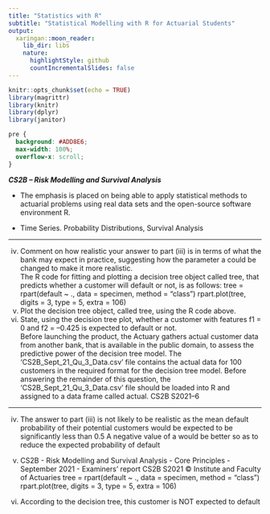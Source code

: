 ```yaml
---
title: "Statistics with R"
subtitle: "Statistical Modelling with R for Actuarial Students"
output:
  xaringan::moon_reader:
    lib_dir: libs
    nature:
      highlightStyle: github
      countIncrementalSlides: false
---
```


```r
knitr::opts_chunk$set(echo = TRUE)
library(magrittr)
library(knitr)
library(dplyr)
library(janitor)


```

```css
pre {
  background: #ADD8E6;
  max-width: 100%;
  overflow-x: scroll;
}
```

***CS2B – Risk Modelling and Survival Analysis ***


* The emphasis is placed on being able to apply statistical methods to actuarial problems using real data sets and the open-source software environment R. 

* Time Series. Probability Distributions, Survival Analysis

---

(iv) Comment on how realistic your answer to part (iii) is in terms of what the 
bank may expect in practice, suggesting how the parameter a could be 
changed to make it more realistic.  
The R code for fitting and plotting a decision tree object called tree, that predicts 
whether a customer will default or not, is as follows: 
tree = rpart(default ~ ., data = specimen, method = "class")
rpart.plot(tree, digits = 3, type = 5, extra = 106) 
(v) Plot the decision tree object, called tree, using the R code above.  
(vi) State, using the decision tree plot, whether a customer with features f1 = 0 and 
f2 = –0.425 is expected to default or not.  
Before launching the product, the Actuary gathers actual customer data from another 
bank, that is available in the public domain, to assess the predictive power of the 
decision tree model. The ‘CS2B_Sept_21_Qu_3_Data.csv’ file contains the actual 
data for 100 customers in the required format for the decision tree model. 
Before answering the remainder of this question, the ‘CS2B_Sept_21_Qu_3_Data.csv’ 
file should be loaded into R and assigned to a data frame called actual. 
CS2B S2021–6 


---


(iv)
The answer to part (iii) is not likely to be realistic 
as the mean default probability of their potential customers would be expected to be 
significantly less than 0.5 
A negative value of a would be better 
so as to reduce the expected probability of default 
(v)
CS2B - Risk Modelling and Survival Analysis - Core Principles - September 2021 - Examiners’ report
CS2B S2021 © Institute and Faculty of Actuaries
tree = rpart(default ~ ., data = specimen, method = "class")
rpart.plot(tree, digits = 3, type = 5, extra = 106)


(vi)
According to the decision tree, this customer is NOT expected to default 
